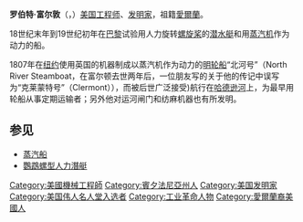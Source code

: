 {{Unreferenced|time=2020-09-11T02:34:01+00:00}}
{{Infobox person
|image                = Robert Fulton - Circle of Thomas Sully.jpg
|image_width          = 210px
|caption              = Robert Fulton
|name                 = Robert Fulton 
|nationality          = [[美国|美国]]
|birth_date           = {{Birth date|1765|11|14}}
|birth_place=  英属北美[[宾夕法尼亚省|宾夕法尼亚省]][[蘭開斯特縣_(賓夕法尼亞州)|蘭開斯特縣]]{{le|小不列颠镇|Little Britain Township, Lancaster County, Pennsylvania}}
|death_date           = {{Death date and age|1815|2|24|1765|11|14}}
|death_place          = [[纽约|纽约]]
|education            =
|spouse               = Harriet Livingston
|parents              = Robert Fulton, Mary Smith
|children             = Robert, Julia, Mary, Cornelia<!--just copied from text...-->
|discipline           =
|institutions         =
|practice_name        =  
|significant_projects = [[steamboat|steamboat]], [[submarine|submarine]]
|significant_design   = 
|significant_advance  =
|significant_awards   =
|signature            = Robert Fulton signature.svg
}}
'''罗伯特·富尔敦'''（{{lang-en|Robert Fulton}}，{{bd|1765年|11月14日|1815年|2月24日|}}）[[美国|美国]][[工程师|工程师]]、[[发明家|发明家]]，祖籍[[愛爾蘭|愛爾蘭]]。

18世纪末年到19世纪初年在[[巴黎|巴黎]]试验用人力旋转[[螺旋桨|螺旋桨]]的[[鸚鵡螺型人力潛艇|潜水艇]]和用[[蒸汽机|蒸汽机]]作为动力的船。

1807年在[[纽约|纽约]]使用英国的机器制成以蒸汽机作为动力的[[明轮船|明轮船]]“北河号”（North River Steamboat，在富尔顿去世两年后，一位朋友写的关于他的传记中误写为“克莱蒙特号”（Clermont）），而被后世广泛接受)航行在[[哈德逊河|哈德逊河]]上，为最早用轮船从事定期运输者；另外他对运河闸门和纺麻机器也有所发明。

==参见==
{{commons|Category:Robert Fulton}}
*[[蒸汽船|蒸汽船]]
*[[鸚鵡螺型人力潛艇|鸚鵡螺型人力潛艇]]
{{美国伟人名人堂}}
{{Authority control}}
{{DEFAULTSORT:fulton}}
[[Category:美國機械工程師|Category:美國機械工程師]]
[[Category:賓夕法尼亞州人|Category:賓夕法尼亞州人]]
[[Category:美国发明家|Category:美国发明家]]
[[Category:美国伟人名人堂入选者|Category:美国伟人名人堂入选者]]
[[Category:工业革命人物|Category:工业革命人物]]
[[Category:愛爾蘭裔美國人|Category:愛爾蘭裔美國人]]